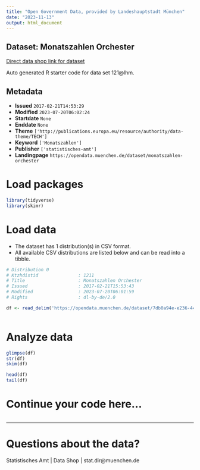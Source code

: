 ```yaml
---
title: "Open Government Data, provided by Landeshauptstadt München"
date: "2023-11-13"
output: html_document
---
```


## Dataset: Monatszahlen Orchester

[Direct data shop link for dataset](https://opendata.muenchen.de/dataset/monatszahlen-orchester)

Auto generated R starter code for data set 121@lhm.

## Metadata

- **Issued** `2017-02-21T14:53:29`
- **Modified** `2023-07-20T06:02:24`
- **Startdate** `None`
- **Enddate** `None`
- **Theme** `['http://publications.europa.eu/resource/authority/data-theme/TECH']`
- **Keyword** `['Monatszahlen']`
- **Publisher** `['statistisches-amt']`
- **Landingpage** `https://opendata.muenchen.de/dataset/monatszahlen-orchester`


# Load packages

```r

library(tidyverse)
library(skimr)

```

# Load data

-   The dataset has 1 distribution(s) in CSV format.
-   All available CSV distributions are listed below and can be read into a tibble.

```r

# Distribution 0
# Ktzhdistid               : 1211
# Title                    : Monatszahlen Orchester
# Issued                   : 2017-02-21T15:53:43
# Modified                 : 2023-07-20T06:01:59
# Rights                   : dl-by-de/2.0

df <- read_delim('https://opendata.muenchen.de/dataset/7db0a94e-e236-44af-b923-76450dc1b8b3/resource/ce513fbe-6bbc-479c-8d2a-f9ffc2ae0a20/download/monatszahlen2307_orchester_10_07_23_nosum.csv')



```

# Analyze data

```r

glimpse(df)
str(df)
skim(df)

head(df)
tail(df)

```

# Continue your code here...

```r

```

------------------------------------------------------------------------

# Questions about the data?

Statistisches Amt | Data Shop | stat.dir@muenchen.de
